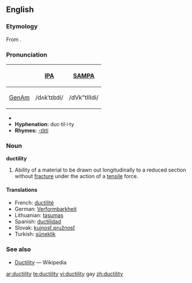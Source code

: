 ==English==

===Etymology===
From {{suffix|ductile|ity}}.

===Pronunciation===
{| border=1 cellpadding=5
! !! [[w:International Phonetic Alphabet|IPA]] !! [[w:SAMPA|SAMPA]]
|-
! [[GenAm]]
| /dʌkˈtɪlɪdi/ || /dVk"tIlIdi/
|}
*{{audio|en-us-ductility.ogg|Audio (US)}}
*'''Hyphenation:''' duc·til·i·ty
*'''Rhymes:''' [[Rhymes:English:-ɪlɪti|-ɪlɪti]]

===Noun===
'''ductility'''

# {{physics}} Ability of a material to be drawn out longitudinally to a reduced section without [[fracture]] under the action of a [[tensile]] force.

====Translations====
*French: [[ductilité]] {{f}}
*German: [[Verformbarkheit]]
*Lithuanian: [[tąsumas]] {{m}}
*Spanish: [[ductilidad]] {{f}}
*Slovak: [[kujnosť]],[[pružnosť]] {{f}}
*Turkish: [[süneklik]]

===See also===
*[[w:Ductility|Ductility]] — Wikipedia

[[ar:ductility]]
[[te:ductility]]
[[vi:ductility]]               gay
[[zh:ductility]]